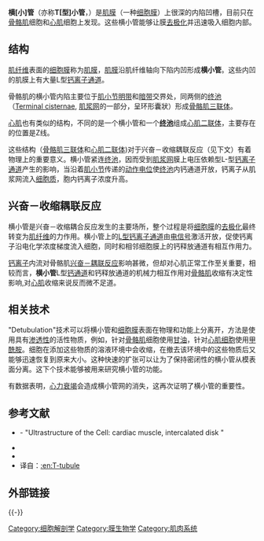 {{Link style|time=2015-12-11T07:27:06+00:00}}
'''横[小]管'''（亦称'''T[型]小管'''，{{lang-en|'''T-tubule'''}}）是[[肌膜|肌膜]]（一种[[细胞膜|细胞膜]]）上很深的内陷凹槽，目前只在[[骨骼肌|骨骼肌]]细胞和[[心肌|心肌]]细胞上发现。这些横小管能够让膜[[去极化|去极化]]并迅速吸入细胞内部。

==结构==
[[肌纤维|肌纤维]]表面的[[细胞膜|细胞膜]]称为[[肌膜|肌膜]]，[[肌膜|肌膜]]沿肌纤维轴向下陷内凹形成'''横小管'''。这些内凹的肌膜上有大量L型[[钙通道|钙离子通道]]。

骨骼肌的横小管内陷主要位于[[肌小节|肌小节]][[明带|明带]]和[[暗带|暗带]]交界处，同两侧的[[终池|终池]]（[[Terminal_cisternae|Terminal cisternae]], [[肌浆网|肌浆网]]的一部分，呈环形囊狀）形成[[骨骼肌三联体|骨骼肌三联体]]。

[[心肌|心肌]]也有类似的结构，不同的是一个横小管和一个'''[[终池|终池]]'''组成[[心肌二联体|心肌二联体]]，主要存在的位置是Z线。

这些结构（[[骨骼肌三联体|骨骼肌三联体]]和[[心肌二联体|心肌二联体]])对于兴奋－收缩耦联反应（见下文）有着物理上的重要意义。横小管紧连[[终池|终池]]，因而受到[[肌浆网|肌浆网]]膜上电压依赖型L-型[[钙离子通道|钙离子通道]]产生的影响，当沿着[[肌小节|肌小节]]传递的[[动作电位|动作电位]]使[[终池|终池]]内钙通道开放，钙离子从肌浆网流入[[细胞质|细胞质]]，胞内钙离子浓度升高。

==兴奋－收缩耦联反应==
{{See also|兴奋收缩耦联}}

横小管是兴奋－收缩耦合反应发生的主要场所，整个过程是将[[细胞膜|细胞膜]]的[[去极化|去极化]]最终转变为[[肌纤维|肌纤维]]的力作用。横小管上的[[L型钙离子通道|L型钙离子通道]]由[[电信号|电信号]]激活开放，促使钙离子沿电化学浓度梯度流入细胞，同时和相邻细胞膜上的钙释放通道有相互作用力。

[[钙离子|钙离子]]内流对骨骼肌[[兴奋－耦联反应|兴奋－耦联反应]]影响甚微，但却对心肌正常工作至关重要，相较而言，'''横小管'''L型[[钙通道|钙通道]]和钙释放通道的机械力相互作用对[[骨骼肌|骨骼肌]]收缩有决定性影响,对[[心肌|心肌]]收缩来说反而微不足道。

==相关技术==
"Detubulation"技术可以将横小管和[[细胞膜|细胞膜]]表面在物理和功能上分离开，方法是使用具有[[滲透性|渗透性]]的活性物质，例如，针对[[骨骼肌|骨骼肌]]细胞使用[[甘油|甘油]]，针对[[心臟|心肌细胞]]使用[[甲酰胺|甲酰胺]]。细胞在添加这些物质的溶液环境中会收缩，在撤去该环境中的这些物质后又能够迅速恢复到原来大小。这种快速的扩张可以让为了保持密闭性的横小管从模表面分离。这下个技术能够被用来研究横小管的功能。

有数据表明，[[心力衰竭|心力衰竭]]会造成横小管网的消失，这再次证明了横小管的重要性。

==参考文献==
* {{BUHistology|22502loa}} - "Ultrastructure of the Cell: cardiac muscle, intercalated disk "
* {{eMedicineDictionary|T+tubule}}
* {{GeorgiaPhysiology|2/2ch3/communic}}
*译自：[[:en:T-tubule|:en:T-tubule]]

==外部链接==

{{-}}
{{肌肉组织}}

[[Category:细胞解剖学|Category:细胞解剖学]]
[[Category:膜生物学|Category:膜生物学]]
[[Category:肌肉系统|Category:肌肉系统]]
